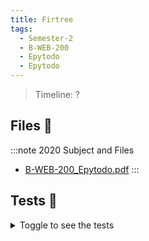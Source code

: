 ```yaml
---
title: Firtree
tags:
  - Semester-2
  - B-WEB-200
  - Epytodo
  - Epytodo
---
```

> Timeline: ?


## Files 📂

:::note 2020 Subject and Files
- [B-WEB-200_Epytodo.pdf](https://github.com/Studio-17/Epitech-Subjects/raw/main/Semester-2/B-WEB-200/Epytodo/Epytodo/B-WEB-200_Epytodo.pdf)
:::

## Tests 🤖
<details>
  <summary>Toggle to see the tests</summary>
  <div>
Yo
  </div>
</details>
